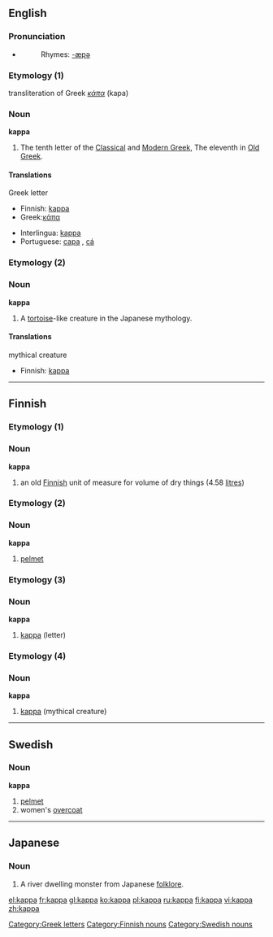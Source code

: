{{letter_disp2|iota|[[image:Greek_uc_kappa.png|39px]][[image:Greek_lc_kappa1.png|28px]][[image:Greek_lc_kappa2.png|24px]] |lambda|κάπα|Κ|κ}}
==English==

===Pronunciation===
*{{audio|en-us-kappa.ogg|Audio (US)}}
*:Rhymes: [[Rhymes:English:-æpə|-æpə]]

===Etymology (1)===
transliteration of Greek ''[[κάπα]]'' (kapa)

===Noun===
'''kappa'''

# The tenth letter of the [[w:Classical Greek|Classical]] and [[w:Modern Greek|Modern Greek]], The eleventh in [[w:Old Greek|Old Greek]].

====Translations====
;Greek letter
{{top}}
*Finnish: [[#Finnish|kappa]]
*Greek:[[κάπα]] {{n}}
{{mid}}
*Interlingua: [[#Interlingua|kappa]]
*Portuguese: [[capa]] {{m}}, [[cá]] {{m}}
{{bottom}}

===Etymology (2)===
{{wikipediapar|Kappa (folklore)}}
===Noun===
'''kappa'''

# A [[tortoise]]-like creature in the Japanese mythology.

====Translations====
;mythical creature
{{top}}
*Finnish: [[#Finnish|kappa]]
{{mid}}
{{bottom}}

----

==Finnish==
===Etymology (1)===
===Noun===
'''kappa'''

#an old [[Finnish]] unit of measure for volume of dry things (4.58 [[litre]]s)

===Etymology (2)===
===Noun===
'''kappa'''

#[[pelmet]]

===Etymology (3)===
===Noun===
'''kappa'''

#[[#English|kappa]] (letter)

===Etymology (4)===
===Noun===
'''kappa'''

#[[#English|kappa]] (mythical creature)

----

==Swedish==

===Noun===
{{sv-noun-reg-or|kapp}}
'''kappa'''

#[[pelmet]]
#women's [[overcoat]]

----

==Japanese==
{{wikipedia|kappa (mythical creature)}}

===Noun===
{{ja-noun|r|hira=かっぱ}}

# A river dwelling monster from Japanese [[folklore]].

[[Category:Greek letters]]
[[Category:Finnish nouns]]
[[Category:Swedish nouns]]

[[el:kappa]]
[[fr:kappa]]
[[gl:kappa]]
[[ko:kappa]]
[[pl:kappa]]
[[ru:kappa]]
[[fi:kappa]]
[[vi:kappa]]
[[zh:kappa]]